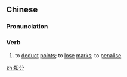 ==Chinese==
{{zh-forms}}

===Pronunciation===
{{zh-pron
|m=kòufēn
|c=kau3 fan1
|h=pfs=khieu-fûn
|cat=v
}}

===Verb===
{{zh-verb}}

# to [[deduct]] [[point]]s; to [[lose]] [[mark]]s; to [[penalise]]

[[zh:扣分]]